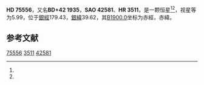 {{Starbox begin
| name = HD 75556
}}
{{Starbox observe
| epoch = [[J2000.0|J2000.0]]
| constell = {{星座名待查}}<ref name=SIMBAD>{{cite web
 | url=http://simbad.u-strasbg.fr/simbad/sim-id?Ident=HR+3511
 | title=Pulsating variable Star
 | publisher=Centre de Données astronomiques de Strasbourg
 | work=SIMBAD
 | accessdate=2012-07-13
 | archive-date=2016-03-19
 | archive-url=https://web.archive.org/web/20160319073031/http://simbad.u-strasbg.fr/simbad/sim-id?Ident=HR+3511
 | dead-url=no
 }}</ref><ref name=DATA>{{cite web
 | url=http://vizier.u-strasbg.fr/viz-bin/VizieR-5?-out.add=.&-source=5050&-corr=PK=HR&-out.max=9999&HR=3511
 | title=VizieR Detailed Page
 | accessdate=2012-07-13
 | archive-date=2016-03-05
 | archive-url=https://web.archive.org/web/20160305005023/http://vizier.u-strasbg.fr/viz-bin/VizieR-5?-out.add=.&-source=5050&-corr=PK=HR&-out.max=9999&HR=3511
 | dead-url=no
 }}</ref>
| 星官 = 
| ra = {{RA|8|52|10}}<ref name=SIMBAD /><ref name=DATA />
| dec = {{DEC|+42|0|9}}<ref name=SIMBAD /><ref name=DATA />
| appmag_v = 5.99<ref name=SIMBAD /><ref name=DATA />
}}
{{Starbox character
| class = K0III<ref name=SIMBAD /><ref name=DATA />
| b-v = 1.25<ref name=SIMBAD /><ref name=DATA />
| u-b = <ref name=SIMBAD /><ref name=DATA />
| r-i = <ref name=SIMBAD /><ref name=DATA />
| variable = 
}}
{{Starbox astrometry
| radial_v = 
| prop_mo_ra = 57
| parallax = 
| p_error = 
}}
{{Starbox catalog
| names =BD+42 1935，[[SAO星表|SAO]] 42581，[[HD星表|HD]] 75556，[[HR星表|HR]] 3511}}
{{Starbox reference |Simbad=HR+3511}}
{{Starbox end}}

'''HD 75556'''，又名'''BD+42 1935'''，'''SAO 42581'''、'''HR 3511'''，是一颗恒星<ref name=SIMBAD /><ref name=DATA />，视星等为5.99，位于[[銀道座標系|銀經]]179.43，[[銀道座標系|銀緯]]39.62，其[[B1900.0|B1900.0]]坐标为赤經{{RA|8|45|33.2}}，赤緯{{DEC|+42|39.62|43}}。

== 参考文献 ==
{{reflist}}

{{star-stub}}

[[Category:HD和HDE天體|75556]]
[[Category:HR天體|3511]]
[[Category:SAO天體|42581]]
